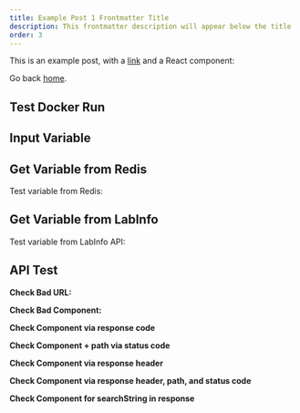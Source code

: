 ```yaml
---
title: Example Post 1 Frontmatter Title
description: This frontmatter description will appear below the title
order: 3
---
```


This is an example post, with a [link](https://nextjs.org) and a React component:

Go back [home](/).

## Test Docker Run
<DockerContainer>
    <Docker 
        name="NGINX Plus Container 1"
        desc="NGINX Plus R32 is the latest release of NGINX Plus, the high-performance load balancer, web server, and API gateway. NGINX Plus R32 includes new features and enhancements that make it easier to use and more powerful than ever."
        image="private-registry.nginx.com/nginx-plus/agent:debian"
        env={[
            {name: "NGINX_AGENT_SERVER_GRPCPORT", value: "443"},
            {name: "NGINX_AGENT_SERVER_HOST", value: "agent.connect.nginx.com"},
            {name: "NGINX_AGENT_TLS_ENABLE", value: "true"},
            {name: "NGINX_AGENT_TLS_SKIP_VERIFY", value: "false"},
            {name: "NGINX_AGENT_SERVER_TOKEN", isVariable: true, isSecret: true},
        ]}
        port={{host: 55055, container: 80}}
    />
    <Docker 
        name="NGINX Plus Container 2"
        desc="NGINX Plus R32 is the latest release of NGINX Plus, the high-performance load balancer, web server, and API gateway. NGINX Plus R32 includes new features and enhancements that make it easier to use and more powerful than ever."
        image="private-registry.nginx.com/nginx-plus/agent:debian"
    />
    <Docker 
        name="NGINX Plus Container 3"
        desc="NGINX Plus R32 is the latest release of NGINX Plus, the high-performance load balancer, web server, and API gateway. NGINX Plus R32 includes new features and enhancements that make it easier to use and more powerful than ever."
        image="private-registry.nginx.com/nginx-plus/agent:debian"
    />
    <Docker 
        name="NGINX Plus Container 4"
        desc="NGINX Plus R32 is the latest release of NGINX Plus, the high-performance load balancer, web server, and API gateway. NGINX Plus R32 includes new features and enhancements that make it easier to use and more powerful than ever."
        image="private-registry.nginx.com/nginx-plus/agent:debian"
    />
    <Docker 
        name="NGINX Plus Container 5"
        desc="NGINX Plus R32 is the latest release of NGINX Plus, the high-performance load balancer, web server, and API gateway. NGINX Plus R32 includes new features and enhancements that make it easier to use and more powerful than ever."
        image="private-registry.nginx.com/nginx-plus/agent:debian"
    />
</DockerContainer>

## Input Variable
<InputVariable 
    name="test"
    value=""
/>

## Get Variable from Redis
Test variable from Redis: <GetVariable name="test" />

## Get Variable from LabInfo
Test variable from LabInfo API: <GetVariable name="LabID" />

## API Test

**Check Bad URL:**
<APICheck 
    url='http://host.docker.internal:55014'
/>

**Check Bad Component:**
<APICheck 
    componentName='NGINX Plus Container 100'
/>

**Check Component via response code**
<APICheck
    componentName='NGINX Plus Container 2'
/>

**Check Component + path via status code**
<APICheck
    componentName='NGINX Plus Container 2'
    path="/this-is-a-test"
    targetStatusCode={404}
/>

**Check Component via response header**
<APIHeaderCheck
    componentName='NGINX Plus Container 2'
    headerName="Server"
    headerValue="nginx/1.25.5"
/>

**Check Component via response header, path, and status code**
<APIHeaderCheck
    componentName='NGINX Plus Container 2'
    path="/this-is-a-test"
    headerName="Server"
    headerValue="nginx/1.25.5"
    targetStatusCode={404}
/>

**Check Component for searchString in response**
<APIResponseCheck
    componentName='NGINX Plus Container 2'
    searchString="nginx"
/>